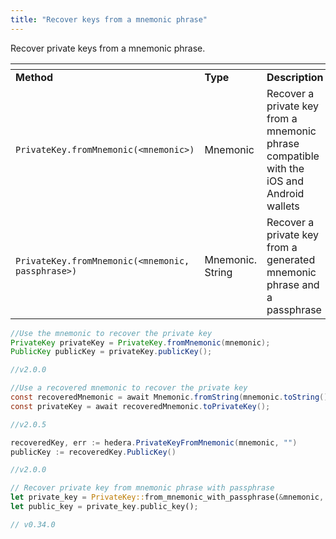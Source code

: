 ```yaml
---
title: "Recover keys from a mnemonic phrase"
---
```



Recover private keys from a mnemonic phrase.

<table><thead><tr><th></th><th></th><th></th></tr></thead><tbody><tr><td><strong>Method</strong></td><td><strong>Type</strong></td><td><strong>Description</strong></td></tr><tr><td><code>PrivateKey.fromMnemonic(&#x3C;mnemonic>)</code></td><td>Mnemonic</td><td>Recover a private key from a mnemonic phrase compatible with the iOS and Android wallets</td></tr><tr><td><code>PrivateKey.fromMnemonic(&#x3C;mnemonic, passphrase>)</code></td><td>Mnemonic. String</td><td>Recover a private key from a generated mnemonic phrase and a passphrase</td></tr></tbody></table>

<CodeGroup>

```java Java
//Use the mnemonic to recover the private key
PrivateKey privateKey = PrivateKey.fromMnemonic(mnemonic);
PublicKey publicKey = privateKey.publicKey();

//v2.0.0
```


```java JavaScript
//Use a recovered mnemonic to recover the private key
const recoveredMnemonic = await Mnemonic.fromString(mnemonic.toString());
const privateKey = await recoveredMnemonic.toPrivateKey();

//v2.0.5
```


```java Go
recoveredKey, err := hedera.PrivateKeyFromMnemonic(mnemonic, "")
publicKey := recoveredKey.PublicKey()

//v2.0.0
```


```rust Rust
// Recover private key from mnemonic phrase with passphrase
let private_key = PrivateKey::from_mnemonic_with_passphrase(&mnemonic, "passphrase")?;
let public_key = private_key.public_key();

// v0.34.0
```

</CodeGroup>
